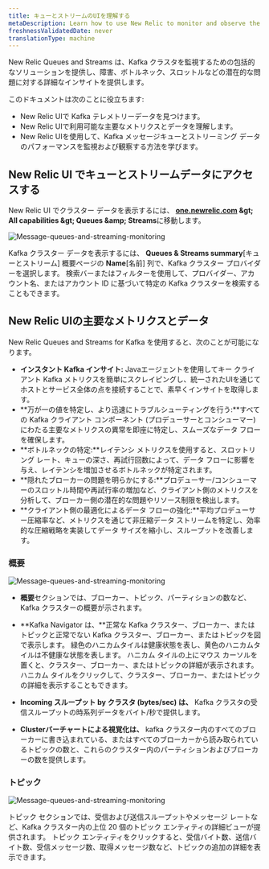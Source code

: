 ```yaml
---
title: キューとストリームのUIを理解する
metaDescription: Learn how to use New Relic to monitor and observe the performance of your Kafka message queues and streaming data.
freshnessValidatedDate: never
translationType: machine
---
```


New Relic Queues and Streams は、Kafka クラスタを監視するための包括的なソリューションを提供し、障害、ボトルネック、スロットルなどの潜在的な問題に対する詳細なインサイトを提供します。

このドキュメントは次のことに役立ちます:

* New Relic UIで Kafka テレメトリーデータを見つけます。
* New Relic UIで利用可能な主要なメトリクスとデータを理解します。
* New Relic UIを使用して、Kafka メッセージキューとストリーミング データのパフォーマンスを監視および観察する方法を学びます。

## New Relic UI でキューとストリームデータにアクセスする

New Relic UI でクラスター データを表示するには、 <DNT>**[one.newrelic.com](https://one.newrelic.com/) &amp;gt; All capabilities &amp;gt; Queues &amp;amp; Streams**</DNT>に移動します。

<img title="Message-queues-and-streaming-monitoring" alt="Message-queues-and-streaming-monitoring" src="/images/message-queues-streaming.webp" />

Kafka クラスター データを表示するには、 **Queues &amp; Streams summary**\[キューとストリーム] 概要ページの **Name**\[名前] 列で、Kafka クラスター プロバイダーを選択します。 検索バーまたはフィルターを使用して、プロバイダー、アカウント名、またはアカウント ID に基づいて特定の Kafka クラスターを検索することもできます。

## New Relic UIの主要なメトリクスとデータ

New Relic Queues and Streams for Kafka を使用すると、次のことが可能になります。

* **インスタント Kafka インサイト:** Javaエージェントを使用してキー クライアント Kafka メトリクスを簡単にスクレイピングし、統一されたUIを通じてホストとサービス全体の点を接続することで、素早くインサイトを取得します。
* **万が一の値を特定し、より迅速にトラブルシューティングを行う:**すべての Kafka クライアント コンポーネント (プロデューサーとコンシューマー) にわたる主要なメトリクスの異常を即座に特定し、スムーズなデータ フローを確保します。
* **ボトルネックの特定:**レイテンシ メトリクスを使用すると、スロットリング レート、キューの深さ、再試行回数によって、データ フローに影響を与え、レイテンシを増加させるボトルネックが特定されます。
* **隠れたブローカーの問題を明らかにする:**プロデューサー/コンシューマーのスロットル時間や再試行率の増加など、クライアント側のメトリクスを分析して、ブローカー側の潜在的な問題やリソース制限を検出します。
* **クライアント側の最適化によるデータ フローの強化:**平均プロデューサー圧縮率など、メトリクスを通じて非圧縮データ ストリームを特定し、効率的な圧縮戦略を実装してデータ サイズを縮小し、スループットを改善します。

### 概要

<img title="Message-queues-and-streaming-monitoring" alt="Message-queues-and-streaming-monitoring" src="/images/kafka-monitoring.webp" />

* **概要**セクションでは、ブローカー、トピック、パーティションの数など、Kafka クラスターの概要が示されます。

* **Kafka Navigator は、**正常な Kafka クラスター、ブローカー、またはトピックと正常でない Kafka クラスター、ブローカー、またはトピックを図で表示します。 緑色のハニカムタイルは健康状態を表し、黄色のハニカムタイルは不健康な状態を表します。 ハニカム タイルの上にマウス カーソルを置くと、クラスター、ブローカー、またはトピックの詳細が表示されます。 ハニカム タイルをクリックして、クラスター、ブローカー、またはトピックの詳細を表示することもできます。

* **Incoming スループット by クラスタ (bytes/sec) は、** Kafka クラスタの受信スループットの時系列データをバイト/秒で提供します。

* **Clusterバーチャートによる視覚化は、** kafka クラスター内のすべてのブローカーに書き込まれている、またはすべてのブローカーから読み取られているトピックの数と、これらのクラスター内のパーティションおよびブローカーの数を提供します。

### トピック

<img title="Message-queues-and-streaming-monitoring" alt="Message-queues-and-streaming-monitoring" src="/images/kafka-topics.webp" />

トピック セクションでは、受信および送信スループットやメッセージ レートなど、Kafka クラスター内の上位 20 個のトピック エンティティの詳細ビューが提供されます。 トピック エンティティをクリックすると、受信バイト数、送信バイト数、受信メッセージ数、取得メッセージ数など、トピックの追加の詳細を表示できます。